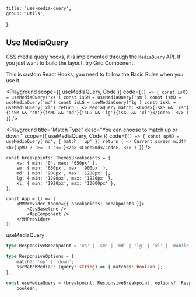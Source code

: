 
	title: 'use-media-query',
	group: 'Utils',
};

## Use MediaQuery

CSS media query hooks, it is implemented through the `MediaQuery` API.
If you just want to build the layout, try <NextLink href="/en-us/components/grid"><Link color>Grid Component</Link></NextLink>.

This is custom React Hooks, you need to follow the <Link target="_blank" color href="https://reactjs.org/docs/hooks-rules.html">Basic Rules</Link> when you use it.

<Playground
	scope={{ useMediaQuery, Code }}
	code={`
() => {
  const isXS = useMediaQuery('xs')
  const isSM = useMediaQuery('sm')
  const isMD = useMediaQuery('md')
  const isLG = useMediaQuery('lg')
  const isXL = useMediaQuery('xl')
  return (
    <>
      MediaQuery match: <Code>{isXS && 'xs'}{isSM && 'sm'}{isMD && 'md'}{isLG && 'lg'}{isXL && 'xl'}</Code>.
    </>
  )
}
`}
/>

<Playground
	title="Match Type"
	desc="You can choose to match up or down."
	scope={{ useMediaQuery, Code }}
	code={`
() => {
  const upMD = useMediaQuery('md', { match: 'up' })
  return (
    <>
      Current screen width <b>{upMD ? '>=' : '<='}</b> <Code>md</Code>.
    </>
  )
}
`}
/>

<PlaygroundTitle
	title="custom breakpoints"
	desc="Override the default breakpoints of the `@mmstudio/widgets`."
/>

```tsx
const breakpoints: ThemesBreakpoints = {
	xs: { min: '0', max: '650px' },
	sm: { min: '650px', max: '900px' },
	md: { min: '900px', max: '1280px' },
	lg: { min: '1280px', max: '1920px' },
	xl: { min: '1920px', max: '10000px' },
};

const App = () => (
	<MMProvider theme={{ breakpoints: breakpoints }}>
		<CssBaseline />
		<AppComponent />
	</MMProvider>
);
```

<Attributes edit="/pages/en-us/components/use-media-query.mdx">
<Attributes.Title>useMediaQuery</Attributes.Title>

```ts
type ResponsiveBreakpoint = 'xs' | 'sm' | 'md' | 'lg' | 'xl' | 'mobile';

type ResponsiveOptions = {
	match?: 'up' | 'down';
	ssrMatchMedia?: (query: string) => { matches: boolean };
};

const useMediaQuery = (breakpoint: ResponsiveBreakpoint, options?: ResponsiveOptions) =>
	boolean;
```

</Attributes>

